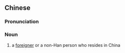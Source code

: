 ==Chinese==
{{zh-forms}}

===Pronunciation===
{{zh-pron
|m=fānkè
|cat=n
}}

===Noun===
{{zh-noun}}

# {{lb|zh|dialectal}} a [[foreigner]] or a non-Han person who resides in China